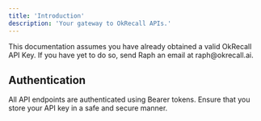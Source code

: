 ```yaml
---
title: 'Introduction'
description: 'Your gateway to OkRecall APIs.'
---
```


<Note>
  This documentation assumes you have already obtained a valid OkRecall API Key. If you have yet to do so, send Raph an email at raph@okrecall.ai.
</Note>

## Authentication

All API endpoints are authenticated using Bearer tokens. Ensure that you store your API key in a safe and secure manner.